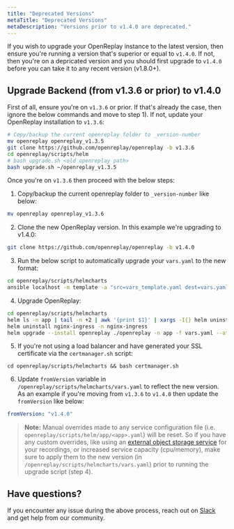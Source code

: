 ```yaml
---
title: "Deprecated Versions"
metaTitle: "Deprecated Versions"
metaDescription: "Versions prior to v1.4.0 are deprecated."
---
```


If you wish to upgrade your OpenReplay instance to the latest version, then ensure you're running a version that's superior or equal to `v1.4.0`. If not, then you're on a depricated version and you should first upgrade to `v1.4.0` before you can take it to any recent version (v1.8.0+).

## Upgrade Backend (from v1.3.6 or prior) to v1.4.0

First of all, ensure you're on `v1.3.6` or prior. If that's already the case, then ignore the below commands and move to step 1). If not, update your OpenReplay installation to `v1.3.6`:
   
```bash 
# Copy/backup the current openreplay folder to _version-number
mv openreplay openreplay_v1.3.5
git clone https://github.com/openreplay/openreplay -b v1.3.6
cd openreplay/scripts/helm
# bash upgrade.sh <old openreplay path>
bash upgrade.sh ~/openreplay_v1.3.5
```

Once you're on `v1.3.6` then proceed with the below steps:

1. Copy/backup the current openreplay folder to `_version-number` like below:
   
  ```bash 
  mv openreplay openreplay_v1.3.6
  ```

2. Clone the new OpenReplay version. In this example we're upgrading to v1.4.0:
   
  ```bash 
  git clone https://github.com/openreplay/openreplay -b v1.4.0
  ```

3. Run the below script to automatically upgrade your `vars.yaml` to the new format:
  
  ```bash
  cd openreplay/scripts/helmcharts
  ansible localhost -m template -a "src=vars_template.yaml dest=vars.yaml" -e @~/openreplay_v1.3.6/scripts/helm/vars.yaml
  ```

4. Upgrade OpenReplay:

  ```bash
  cd openreplay/scripts/helmcharts
  helm ls -n app | tail -n +2 | awk '{print $1}' | xargs -I{} helm uninstall {} -n app
  helm uninstall nginx-ingress -n nginx-ingress
  helm upgrade --install openreplay ./openreplay -n app -f vars.yaml --atomic --set forceMigration=true
  ```
  
5. If you're not using a load balancer and have generated your SSL certificate via the `certmanager.sh` script:

  ```
  cd openreplay/scripts/helmcharts && bash certmanager.sh
  ```

6. Update `fromVersion` variable in `/openreplay/scripts/helmcharts/vars.yaml` to reflect the new version. As an example if you're moving from `v1.3.6` to `v1.4.0` then update the `fromVersion` like below:
  
  ```yaml
  fromVersion: "v1.4.0"
  ```

> **Note:** 
Manual overrides made to any service configuration file (i.e. `openreplay/scripts/helm/app/<app>.yaml`) will be reset. So if you have any custom overrides, like using an [external object storage service](/configuration/recordings-storage) for your recordings, or increased service capacity (cpu/memory), make sure to apply them to the new version (in `/openreplay/scripts/helmcharts/vars.yaml`) prior to running the upgrade script (step 4).

## Have questions?

If you encounter any issue during the above process, reach out on [Slack](https://slack.openreplay.com) and get help from our community.